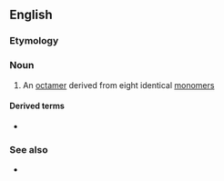 ==English==

===Etymology===
{{prefix|en|homo|octamer}}

===Noun===
{{en-noun}}

# {{lb|en|chemistry|biochemistry}} An [[octamer]] derived from eight identical [[monomer]]s

====Derived terms====
* {{l|en|homooctameric}}

===See also===
* {{l|en|heterooctamer}}